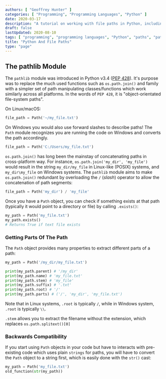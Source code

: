 ```yaml
---
authors: [ "Geoffrey Hunter" ]
categories: [ "Programming", "Programming Languages", "Python" ]
date: 2020-03-17
description: "A tutorial on working with file paths in Python, including the pathlib module."
draft: false
lastUpdated: 2020-08-10
tags: [ "programming", "programming languages", "Python", "paths", "pathlib", "PEP 428" ]
title: "Python And File Paths"
type: "page"
---
```



## The pathlib Module

The `pathlib` module was introduced in Python v3.4 ([PEP 428](https://www.python.org/dev/peps/pep-0428/)). It's purpose was to replace the much used functions such as `os.path.join()` and family with a simpler set of path manipulating classes/functions which work similarly across all platforms. In the words of `PEP 428`, it is "object-orientated file-system paths". 

On Linux/macOS:

```python
file_path = Path('~/my_file.txt')
```

On Windows you would also use forward slashes to describe paths! The `Path` module recognizes you are running the code on Windows and converts the path accordingly.

```python
file_path = Path('C:/Users/my_file.txt')
```

`os.path.join()` has long been the mainstay of concatenating paths in cross-platform way. For instance, `os.path.join('my_dir', 'my_file')` would result in the string `my_dir/my_file` in Linux-like (POSIX) systems, and `my_dir\my_file` on Windows systems. The `pathlib` module aims to make `os.path.join()` redundant by overloading the `/` (_slash_) operator to allow the concatenation of path segments:

```python
file_path = Path('my_dir') / 'my_file'
```

Once you have a `Path` object, you can check if something exists at that path (typically it would point to a directory or file) by calling `.exists()`:

```python
my_path = Path('my_file.txt')
my_path.exists()
# Returns True if text file exists
```

### Getting Parts Of The Path

The `Path` object provides many properties to extract different parts of a path:

```python
my_path = Path('/my_dir/my_file.txt')

print(my_path.parent) # '/my_dir'
print(my_path.name) # 'my_file.txt'
print(my_path.stem) # 'my_file'
print(my_path.suffix) # '.txt'
print(my_path.root) # '/'
print(my_path.parts) # ('/', 'my_dir', 'my_file.txt')
```

Note that in Linux systems, `.root` is typically `/`, while in Windows system, `.root` is typically `\\`.

`.stem` allows you to extract the filename without the extension, which replaces `os.path.splitext()[0]`

### Backwards Compatibility

If you start using `Path` objects in your code but have to interacts with pre-existing code which uses plain `strings` for paths, you will have to convert the `Path` object to a string first, which is easily done with the `str()` cast:

```python
my_path = Path('my_file.txt')
old_function(str(my_path))
```
